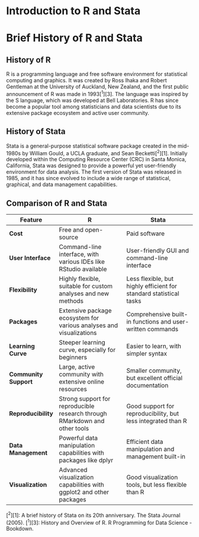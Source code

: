 # Introduction to R and Stata

# Brief History of R and Stata

## History of R

R is a programming language and free software environment for statistical computing and graphics. It was created by Ross Ihaka and Robert Gentleman at the University of Auckland, New Zealand, and the first public announcement of R was made in 1993[^1^][3]. The language was inspired by the S language, which was developed at Bell Laboratories. R has since become a popular tool among statisticians and data scientists due to its extensive package ecosystem and active user community.

## History of Stata

Stata is a general-purpose statistical software package created in the mid-1980s by William Gould, a UCLA graduate, and Sean Becketti[^2^][1]. Initially developed within the Computing Resource Center (CRC) in Santa Monica, California, Stata was designed to provide a powerful yet user-friendly environment for data analysis. The first version of Stata was released in 1985, and it has since evolved to include a wide range of statistical, graphical, and data management capabilities.

## Comparison of R and Stata

| Feature                | R                                                                 | Stata                                                              |
|------------------------|-------------------------------------------------------------------|--------------------------------------------------------------------|
| **Cost**               | Free and open-source                                             | Paid software                                                      |
| **User Interface**     | Command-line interface, with various IDEs like RStudio available | User-friendly GUI and command-line interface                       |
| **Flexibility**        | Highly flexible, suitable for custom analyses and new methods    | Less flexible, but highly efficient for standard statistical tasks |
| **Packages**           | Extensive package ecosystem for various analyses and visualizations | Comprehensive built-in functions and user-written commands         |
| **Learning Curve**     | Steeper learning curve, especially for beginners                 | Easier to learn, with simpler syntax                                |
| **Community Support**  | Large, active community with extensive online resources          | Smaller community, but excellent official documentation            |
| **Reproducibility**    | Strong support for reproducible research through RMarkdown and other tools | Good support for reproducibility, but less integrated than R        |
| **Data Management**    | Powerful data manipulation capabilities with packages like dplyr | Efficient data manipulation and management built-in                |
| **Visualization**      | Advanced visualization capabilities with ggplot2 and other packages | Good visualization tools, but less flexible than R                  |

[^2^][1]: A brief history of Stata on its 20th anniversary. The Stata Journal (2005).
[^1^][3]: History and Overview of R. R Programming for Data Science - Bookdown.


